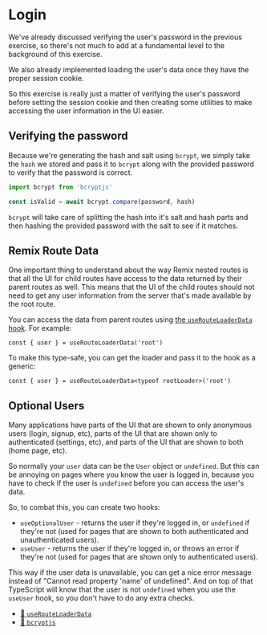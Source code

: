 # Login

We've already discussed verifying the user's password in the previous exercise,
so there's not much to add at a fundamental level to the background of this
exercise.

We also already implemented loading the user's data once they have the proper
session cookie.

So this exercise is really just a matter of verifying the user's password before
setting the session cookie and then creating some utilities to make accessing
the user information in the UI easier.

## Verifying the password

Because we're generating the hash and salt using `bcrypt`, we simply take the
`hash` we stored and pass it to `bcrypt` along with the provided password to
verify that the password is correct.

```ts
import bcrypt from 'bcryptjs'

const isValid = await bcrypt.compare(password, hash)
```

`bcrypt` will take care of splitting the hash into it's salt and hash parts and
then hashing the provided password with the salt to see if it matches.

## Remix Route Data

One important thing to understand about the way Remix nested routes is that
all the UI for child routes have access to the data returned by their parent
routes as well. This means that the UI of the child routes should not need to
get any user information from the server that's made available by the root
route.

You can access the data from parent routes using
[the `useRouteLoaderData` hook](https://remix.run/docs/en/main/hooks/use-route-loader-data).
For example:

```tsx
const { user } = useRouteLoaderData('root')
```

To make this type-safe, you can get the loader and pass it to the hook as a
generic:

```tsx
const { user } = useRouteLoaderData<typeof rootLoader>('root')
```

## Optional Users

Many applications have parts of the UI that are shown to only anonymous users
(login, signup, etc), parts of the UI that are shown only to authenticated
(settings, etc), and parts of the UI that are shown to both (home page, etc).

So normally your `user` data can be the `User` object or `undefined`. But this
can be annoying on pages where you know the user is logged in, because you have
to check if the user is `undefined` before you can access the user's data.

So, to combat this, you can create two hooks:

- `useOptionalUser` - returns the user if they're logged in, or `undefined` if
  they're not (used for pages that are shown to both authenticated and
  unauthenticated users).
- `useUser` - returns the user if they're logged in, or throws an error if
  they're not (used for pages that are shown only to authenticated users).

This way if the user data is unavailable, you can get a nice error message
instead of "Cannot read property 'name' of undefined". And on top of that
TypeScript will know that the user is not `undefined` when you use the
`useUser` hook, so you don't have to do any extra checks.

- [📜 `useRouteLoaderData`](https://remix.run/docs/en/main/hooks/use-route-loader-data)
- [📜 `bcryptjs`](https://www.npmjs.com/package/bcryptjs)
